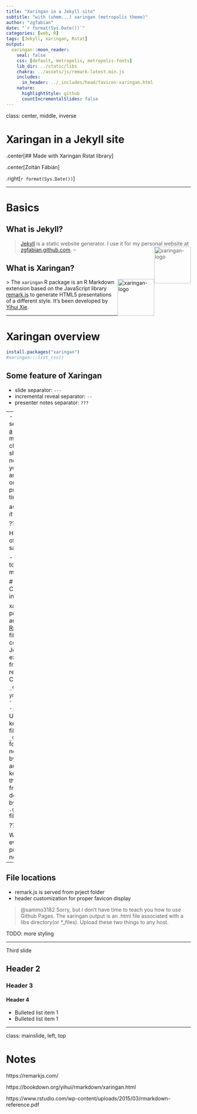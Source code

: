 ```yaml
---
title: "Xaringan in a Jekyll site"
subtitle: "with (uhmm...) xaringan (metropolis theme)"
author: "zgfabian"
date: "`r format(Sys.Date())`"
categories: [web, R]
tags: [Jekyll, xaringan, Rstat]
output:
  xaringan::moon_reader:
    seal: false
    css: [default, metropolis, metropolis-fonts]
    lib_dir: ../static/libs
    chakra: ../assets/js/remark-latest.min.js
    includes:
      in_header: ../_includes/head/favicon-xaringan.html
    nature:
      highlightStyle: github
      countIncrementalSlides: false
---
```

class: center, middle, inverse

# Xaringan in a Jekyll site

.center[## Made with Xaringan Rstat library]

.center[Zoltán Fábián]


.right[`r format(Sys.Date())`]

---

# Basics

## What is Jekyll?

> [Jekyll](http://jekyllrb.com) is a static website generator. I use it for my personal website at [zgfabian.github.com](http://zgfabian.github.com). 
<img src="../assets/img/etc/jekyll-logo.jpg" alt="xaringan-logo" style="float:right;height:100px;">
--

## What is Xaringan?
<img src="../assets/img/etc/xaringan-logo.png" alt="xaringan-logo" style="float:right;height:100px;">
> The `xaringan` R package is an R Markdown extension based on the JavaScript library [remark.js](https://remarkjs.com) to generate HTML5 presentations of a different style. It's been developed by [Yihui Xie](https://yihui.org/en/).

---

# Xaringan overview

```r
install.packages("xaringan")
#xaringan:::list_css()
```

## Some feature of Xaringan

- slide separator: `---`
- incremental reveal separator: `--`
- presenter notes separator: `???`

--
- press `?` to see features <a href="#a">a</a> 
  - presenter mode and cloning: show the notes on your screen and the clone on the projector
  - timer

<a id = "a">a</a>(*You can try it* **now**)

???

Here's a list of stuff to say:

- some notes to myself
- more stuff


# Configuration in Jekyll

xaringan presentations are [Rmarkdown]() files. I configured Jekyll to exclude them from rendering. Cf. Jekyll's `_config.yml`:

```yml
exclude:
  - "*.Rmd"
  ...
```

Usually, I keep my Rmd files under `_drafts` folder, so it is not served by Jekyll. I am also keeping out this folder from github deployment by adding to `.gitignore` file.

???

Wow, this even does presenter notes. 

---

## File locations

- remark.js is served from prject folder
- header customization for proper favicon display



> @sammo3182 Sorry, but I don't have time to teach you how to use Github Pages. The xaringan output is an .html file associated with a libs directory(or *_files). Upload these two things to any host.

TODO: more styling



---

Third slide

## Header 2

### Header 3

#### Header 4

* Bulleted list item 1
* Bulleted list item 1

---
class: mainslide, left, top

# Notes

https://remarkjs.com/

https://bookdown.org/yihui/rmarkdown/xaringan.html

https://www.rstudio.com/wp-content/uploads/2015/03/rmarkdown-reference.pdf
